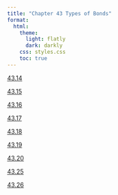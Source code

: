 ```yaml
---
title: "Chapter 43 Types of Bonds"
format:
  html:
    theme:
      light: flatly
      dark: darkly
    css: styles.css
    toc: true
---
```

[43.14](./43.14.qmd)

[43.15](./43.14.qmd)

[43.16](./43.14.qmd)

[43.17](./43.14.qmd)

[43.18](./43.14.qmd)

[43.19](./43.14.qmd)

[43.20](./43.14.qmd)

[43.25](./43.14.qmd)

[43.26](./43.14.qmd)
